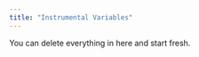 ```yaml
---
title: "Instrumental Variables"
---
```


::: callout-note
You can delete everything in here and start fresh.
:::

```r




```